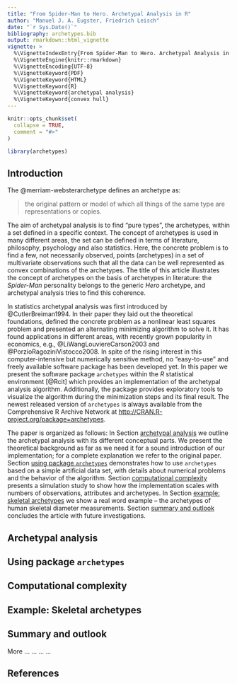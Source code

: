 ```yaml
---
title: "From Spider-Man to Hero. Archetypal Analysis in R"
author: "Manuel J. A. Eugster, Friedrich Leisch"
date: "`r Sys.Date()`"
bibliography: archetypes.bib
output: rmarkdown::html_vignette
vignette: >
  %\VignetteIndexEntry{From Spider-Man to Hero. Archetypal Analysis in R}
  %\VignetteEngine{knitr::rmarkdown}
  %\VignetteEncoding{UTF-8}
  %\VignetteKeyword{PDF}
  %\VignetteKeyword{HTML}
  %\VignetteKeyword{R}
  %\VignetteKeyword{archetypal analysis}
  %\VignetteKeyword{convex hull}
---
```



```r
knitr::opts_chunk$set(
  collapse = TRUE,
  comment = "#>"
)
```

```r
library(archetypes)
```

## Introduction


The @merriam-websterarchetype defines an archetype as:

> the original pattern or model of which all things of the same type are representations or copies.

The aim of archetypal analysis is to find "pure types", the archetypes, within a set defined in a specific context. The concept of archetypes is used in many different areas, the set can be defined in terms of literature, philosophy, psychology and also statistics. Here, the concrete problem is to find a few, not necessarily observed, points (archetypes) in a set of multivariate observations such that all the data can be well represented as convex combinations of the archetypes. The title of this article illustrates the concept of archetypes on the basis of archetypes in literature: the _Spider-Man_ personality belongs to the generic _Hero_ archetype, and archetypal analysis tries to find this coherence.

In statistics archetypal analysis was first introduced by
@CutlerBreiman1994. In their paper they laid out the
theoretical foundations, defined the concrete problem as a nonlinear least squares problem and presented an alternating minimizing algorithm to solve it. It has found applications in different areas, with recently grown popularity in economics, e.g., @LiWangLouviereCarson2003 and @PorzioRagoziniVistocco2008. In spite of the rising interest in this computer-intensive but numerically sensitive method, no "easy-to-use" and freely available software package has been developed yet. In this paper we present the software package `archetypes` within the _R_ statistical environment [@Rcit] which provides an implementation of the archetypal analysis algorithm. Additionally, the package provides exploratory tools to visualize the algorithm during the minimization steps and its final result. The newest released version of `archetypes` is always available from the Comprehensive R Archive Network at [http://CRAN.R-project.org/package=archetypes]().

The paper is organized as follows: In Section [archetypal analysis](#archetypal-analysis) we outline the archetypal analysis with its different conceptual parts. We present the theoretical background as far as we need it for a sound introduction of our implementation; for a complete explanation we refer to the original paper. Section [using package `archetypes`](#using-package-archetypes) demonstrates how to use `archetypes` based on a simple artificial data set, with details about numerical problems and the behavior of the algorithm. Section [computational complexity](#computational-complexity) presents a simulation study to show how the implementation scales with numbers of observations, attributes and archetypes. In Section [example: skeletal archetypes](#example-skeletal-archetypes) we show a real word example -- the archetypes of human skeletal diameter measurements. Section [summary and outlook](#summary-and-outlook) concludes the article with future investigations.


## Archetypal analysis

## Using package `archetypes`

## Computational complexity

## Example: Skeletal archetypes

## Summary and outlook


More ... ... ... ...

## References
